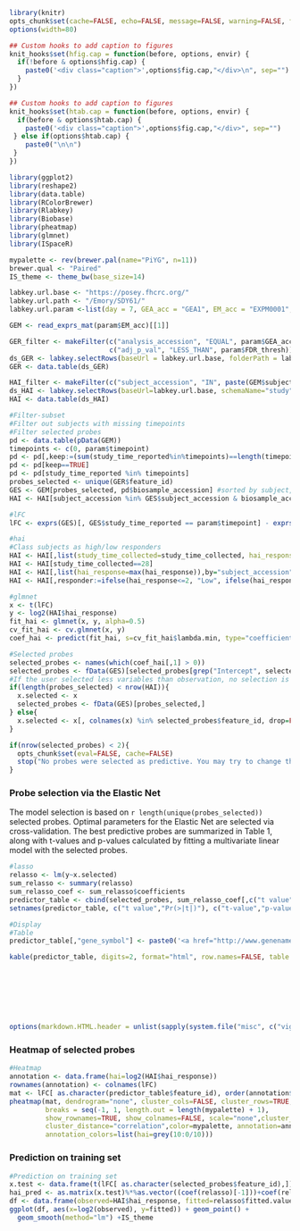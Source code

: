 <link rel="stylesheet" type="text/css" href="https://ajax.aspnetcdn.com/ajax/jquery.dataTables/1.9.4/css/jquery.dataTables.css">


<style type="text/css">

#fw_container { width: 80%; margin: 0 auto; }

.caption {
   font-weight:bold;
   font-size:100%;
   text-align:center;
}

.knitr_table {
   margin: 0px auto; 
}

.knitr_table table { 
   border-collapse:collapse;   border-spacing:0px; margin:0px;
}
.knitr_table th { 
   padding:5px; font-weight:bold; background-color:#ccc;
}
.knitr_table td { 
   padding:5px;
}
.knitr_table tr:nth-child(odd) { 
   background-color:#fff; 
}
.knitr_table tr:nth-child(even) { 
   background-color:#eee; 
}
</style>

```r
library(knitr)
opts_chunk$set(cache=FALSE, echo=FALSE, message=FALSE, warning=FALSE, fig.width=8, fig.height=4, dpi=100, fig.align="center")
options(width=80)

## Custom hooks to add caption to figures
knit_hooks$set(hfig.cap = function(before, options, envir) {
  if(!before & options$hfig.cap) {
    paste0('<div class="caption">',options$fig.cap,"</div>\n", sep="")
  }
})

## Custom hooks to add caption to figures
knit_hooks$set(htab.cap = function(before, options, envir) {
  if(before & options$htab.cap) {
    paste0('<div class="caption">',options$fig.cap,"</div>", sep="")
 } else if(options$htab.cap) {
    paste0("\n\n")
 }
})
```

```r
library(ggplot2)
library(reshape2)
library(data.table)
library(RColorBrewer)
library(Rlabkey)
library(Biobase)
library(pheatmap)
library(glmnet)
library(ISpaceR)
```
```r
mypalette <- rev(brewer.pal(name="PiYG", n=11))
brewer.qual <- "Paired"
IS_theme <- theme_bw(base_size=14)
```


```r
labkey.url.base <- "https://posey.fhcrc.org/"
labkey.url.path <- "/Emory/SDY61/"
labkey.url.param <-list(day = 7, GEA_acc = "GEA1", EM_acc = "EXPM0001", FDR_thresh = 0.02, FC_thresh = 0)
```

```r

GEM <- read_exprs_mat(param$EM_acc)[[1]]

GER_filter <- makeFilter(c("analysis_accession", "EQUAL", param$GEA_acc),
                         c("adj_p_val", "LESS_THAN", param$FDR_thresh))
ds_GER <- labkey.selectRows(baseUrl = labkey.url.base, folderPath = labkey.url.path, schemaName = "lists", queryName = "gene_expression_analysis_result_wide", colNameOpt="rname", colFilter=GER_filter)
GER <- data.table(ds_GER)

HAI_filter <- makeFilter(c("subject_accession", "IN", paste(GEM$subject_accession, collapse=";")))
ds_HAI <- labkey.selectRows(baseUrl=labkey.url.base, schemaName="study", folderPath=labkey.url.path, queryName ="hai", colNameOpt="rname", colFilter=HAI_filter)
HAI <- data.table(ds_HAI)
```

```r
#Filter-subset
#Filter out subjects with missing timepoints
#Filter selected probes
pd <- data.table(pData(GEM))
timepoints <- c(0, param$timepoint)
pd <- pd[,keep:=(sum(study_time_reported%in%timepoints)==length(timepoints)), by="biosample_accession_name,subject_accession"]
pd <- pd[keep==TRUE]
pd <- pd[study_time_reported %in% timepoints]
probes_selected <- unique(GER$feature_id)
GES <- GEM[probes_selected, pd$biosample_accession] #sorted by subject, time
HAI <- HAI[subject_accession %in% GES$subject_accession & biosample_accession_name %in% GES$biosample_accession_name]
```

```r
#lFC
lFC <- exprs(GES)[, GES$study_time_reported == param$timepoint] - exprs(GES)[, GES$study_time_reported == 0]
```

```r
#hai
#Class subjects as high/low responders
HAI <- HAI[,list(study_time_collected=study_time_collected, hai_response=value_reported/value_reported[study_time_collected==0]),by="virus_strain,biosample_accession_name,subject_accession"]
HAI <- HAI[study_time_collected==28]
HAI <- HAI[,list(hai_response=max(hai_response)),by="subject_accession"]
HAI <- HAI[,responder:=ifelse(hai_response<=2, "Low", ifelse(hai_response>=4, "High", "Medium"))]
```

```r
#glmnet
x <- t(lFC)
y <- log2(HAI$hai_response)
fit_hai <- glmnet(x, y, alpha=0.5)
cv_fit_hai <- cv.glmnet(x, y)
coef_hai <- predict(fit_hai, s=cv_fit_hai$lambda.min, type="coefficients")
```

```r
#Selected probes
selected_probes <- names(which(coef_hai[,1] > 0))
selected_probes <- fData(GES)[selected_probes[grep("Intercept", selected_probes, invert=TRUE)],]
#If the user selected less variables than observation, no selection is done
if(length(probes_selected) < nrow(HAI)){
  x.selected <- x
  selected_probes <- fData(GES)[probes_selected,]
} else{
  x.selected <- x[, colnames(x) %in% selected_probes$feature_id, drop=FALSE]
}

if(nrow(selected_probes) < 2){
  opts_chunk$set(eval=FALSE, cache=FALSE)
  stop("No probes were selected as predictive. You may try to change the filtering criteria.")
}
```

### Probe selection via the Elastic Net
The model selection is based on `r length(unique(probes_selected))` selected probes. Optimal parameters for the Elastic Net are selected via cross-validation.
The best predictive probes are summarized in Table 1, along with t-values and p-values calculated by fitting a multivariate linear model with the selected probes.
```r
#lasso
relasso <- lm(y~x.selected)
sum_relasso <- summary(relasso)
sum_relasso_coef <- sum_relasso$coefficients
predictor_table <- cbind(selected_probes, sum_relasso_coef[,c("t value","Pr(>|t|)")][-1,])
setnames(predictor_table, c("t value","Pr(>|t|)"), c("t-value","p-value"))
```

```r
#Display
#Table
predictor_table[,"gene_symbol"] <- paste0('<a href="http://www.genenames.org/cgi-bin/quick_search.pl?.cgifields=type&type=equal&num=50&search=', gsub(";","+",predictor_table[,"gene_symbol"]),'&submit=Submit" target="_blank">', predictor_table[,"gene_symbol"], '</a>')
```

```r
kable(predictor_table, digits=2, format="html", row.names=FALSE, table.attr="id=\"res_table\"")
```
<br>
<br>
<script type="text/javascript" charset="utf-8">
    $(document).ready(function() {
        $('#res_table').dataTable();
    } );
</script>
<br>
<br>

```r
options(markdown.HTML.header = unlist(sapply(system.file("misc", c("vignette.css", "datatables.txt"), package = "knitr"), readLines)))
```

<h3> Heatmap of selected probes </h3>
```r
#Heatmap
annotation <- data.frame(hai=log2(HAI$hai_response))
rownames(annotation) <- colnames(lFC)
mat <- lFC[ as.character(predictor_table$feature_id), order(annotation$hai)]
pheatmap(mat, dendrogram="none", cluster_cols=FALSE, cluster_rows=TRUE, 
         breaks = seq(-1, 1, length.out = length(mypalette) + 1), 
         show_rownames=TRUE, show_colnames=FALSE, scale="none",cluster_method="ward",
         cluster_distance="correlation",color=mypalette, annotation=annotation, 
         annotation_colors=list(hai=grey(10:0/10)))
```

### Prediction on training set
```r
#Prediction on training set
x.test <- data.frame(t(lFC[ as.character(selected_probes$feature_id),]), check.names=FALSE)
hai_pred <- as.matrix(x.test)%*%as.vector((coef(relasso)[-1]))+coef(relasso)[1]
df <- data.frame(observed=HAI$hai_response, fitted=relasso$fitted.values)
ggplot(df, aes(x=log2(observed), y=fitted)) + geom_point() + 
  geom_smooth(method="lm") +IS_theme
```
